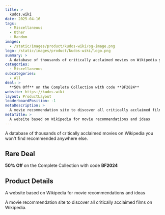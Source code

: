 ```yaml
---
title: >
  kudos.wiki
date: 2025-04-16
tags:
  - Miscellaneous
  - Other
  - Random
images:
  - /static/images/product/kudos-wiki/og-image.png
logo: /static/images/product/kudos-wiki/logo.png
summary: >
  A database of thousands of critically acclaimed movies on Wikipedia you won't find recommended anywhere else.
categories:
  - Miscellaneous
subcategories:
  - All
deal: >
  **50% Off** on the Complete Collection with code **BF2024**
website: https://kudos.wiki
layout: ProductLayout
leaderboardPosition: -1
metaDescription: >
  A movie recommendation site to discover all critically acclaimed films on Wikipedia.
metaTitle: >
  A website based on Wikipedia for movie recommendations and ideas
---
```

A database of thousands of critically acclaimed movies on Wikipedia you won't find recommended anywhere else.

## Rare Deal

**50% Off** on the Complete Collection with code **BF2024**

## Product Details

A website based on Wikipedia for movie recommendations and ideas

A movie recommendation site to discover all critically acclaimed films on Wikipedia.
